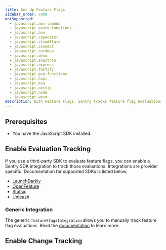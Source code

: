```yaml
---
title: Set Up Feature Flags
sidebar_order: 7000
notSupported:
  - javascript.aws-lambda
  - javascript.azure-functions
  - javascript.bun
  - javascript.capacitor
  - javascript.cloudflare
  - javascript.connect
  - javascript.cordova
  - javascript.deno
  - javascript.electron
  - javascript.express
  - javascript.fastify
  - javascript.gcp-functions
  - javascript.hapi
  - javascript.koa
  - javascript.nestjs
  - javascript.node
  - javascript.wasm
description: With Feature Flags, Sentry tracks feature flag evaluations in your application, keeps an audit log feature flag changes, and reports any suspicious updates that may have caused an error.
---
```


<PlatformContent includePath="feature-flags/prerelease-alert" />

## Prerequisites

* You have the <PlatformLink to="/">JavaScript SDK installed</PlatformLink>.

## Enable Evaluation Tracking

If you use a third-party SDK to evaluate feature flags, you can enable a Sentry SDK integration to track those evaluations. Integrations are provider specific. Documentation for supported SDKs is listed below.

- [LaunchDarkly](/platforms/javascript/configuration/integrations/launchdarkly/)
- [OpenFeature](/platforms/javascript/configuration/integrations/openfeature/)
- [Statsig](/platforms/javascript/configuration/integrations/statsig/)
- [Unleash](/platforms/javascript/configuration/integrations/unleash/)

### Generic Integration
The generic `featureFlagsIntegration` allows you to manually track feature flag evaluations. Read the [documentation](/platforms/javascript/configuration/integrations/featureflags/) to learn more.

## Enable Change Tracking

<PlatformContent includePath="feature-flags/change-tracking-list" />
